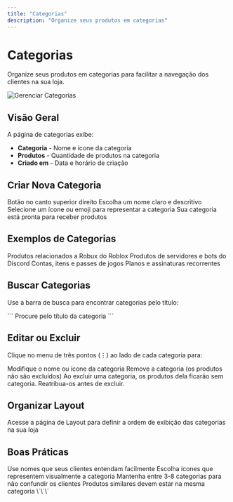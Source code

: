 ```yaml
---
title: "Categorias"
description: "Organize seus produtos em categorias"
---
```


# Categorias

Organize seus produtos em categorias para facilitar a navegação dos clientes na sua loja.

<img
  src="https://hebbkx1anhila5yf.public.blob.vercel-storage.com/%7BD1FCA804-0F9F-4B9E-84C2-D8372E7A3106%7D-3VLUECL87xW14dnMFdYgUhntDsr1Lh.png"
  alt="Gerenciar Categorias"
/>

## Visão Geral

A página de categorias exibe:

- **Categoria** - Nome e ícone da categoria
- **Produtos** - Quantidade de produtos na categoria
- **Criado em** - Data e horário de criação

## Criar Nova Categoria

<Steps>
  <Step title="Clique em Criar Categoria">
    Botão no canto superior direito
  </Step>
  <Step title="Defina o Título">
    Escolha um nome claro e descritivo
  </Step>
  <Step title="Adicione um Ícone">
    Selecione um ícone ou emoji para representar a categoria
  </Step>
  <Step title="Salve">
    Sua categoria está pronta para receber produtos
  </Step>
</Steps>

## Exemplos de Categorias

<CardGroup cols={2}>
  <Card title="Robux" icon="gem">
    Produtos relacionados a Robux do Roblox
  </Card>
  <Card title="Discord" icon="discord">
    Produtos de servidores e bots do Discord
  </Card>
  <Card title="Jogos" icon="gamepad">
    Contas, itens e passes de jogos
  </Card>
  <Card title="Assinaturas" icon="crown">
    Planos e assinaturas recorrentes
  </Card>
</CardGroup>

## Buscar Categorias

Use a barra de busca para encontrar categorias pelo título:

\`\`\`
Procure pelo título da categoria
\`\`\`

## Editar ou Excluir

Clique no menu de três pontos (⋮) ao lado de cada categoria para:

<AccordionGroup>
  <Accordion icon="pen" title="Editar Categoria">
    Modifique o nome ou ícone da categoria
  </Accordion>
  <Accordion icon="trash" title="Excluir Categoria">
    Remove a categoria (os produtos não são excluídos)
  </Accordion>
</AccordionGroup>

<Warning>
Ao excluir uma categoria, os produtos dela ficarão sem categoria. Reatribua-os antes de excluir.
</Warning>

## Organizar Layout

<Card title="Layout Personalizado" icon="grip" href="/catalogo/layout">
  Acesse a página de Layout para definir a ordem de exibição das categorias na sua loja
</Card>

## Boas Práticas

<AccordionGroup>
  <Accordion icon="lightbulb" title="Categorias Claras">
    Use nomes que seus clientes entendam facilmente
  </Accordion>
  <Accordion icon="icons" title="Ícones Relevantes">
    Escolha ícones que representem visualmente a categoria
  </Accordion>
  <Accordion icon="layer-group" title="Não Exagere">
    Mantenha entre 3-8 categorias para não confundir os clientes
  </Accordion>
  <Accordion icon="chart-simple" title="Agrupe Logicamente">
    Produtos similares devem estar na mesma categoria
  </Accordion>
</AccordionGroup>
\`\`\`
